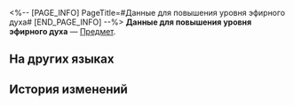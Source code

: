 <%-- [PAGE_INFO]
PageTitle=#Данные для повышения уровня эфирного духа#
[END_PAGE_INFO] --%>
{{Предмет Инфобокс
|id          = 250320
|Изображение = Предмет Данные для повышения уровня эфирного духа.png
|Тип         = 
|Инвентарь   = 
|Редкость    = 3
|Эффект      = 
|Описание    = Чип, используемый для повышения уровня эфирного духа в «Эфирных войнах».
}}
{{Описание|Говорят, что в самой ранней версии «Эфирных войн» только первый эфирный дух, который сражался, мог получать опыт. А затем появился этот чип и значительно сократил время на развитие.}}
'''Данные для повышения уровня эфирного духа''' — [[Предмет]].

==На других языках==
{{На других языках
|en   = Aether Spirit Upgrade Data
|zhs  = 以太灵升级数据
|zht  = 乙太靈升級資料
|ja   = エーテル体レベルアップデータ
|ko   = 에테르 정령 레벨업 데이터
|es   = Datos de mejora de espíritus etéreos
|fr   = Données d'amélioration d'esprit d'éther
|ru   = Данные для повышения уровня эфирного духа
|th   = ชิปอัปเลเวล Aether Spirit
|vi   = Dữ Liệu Tăng Cấp Hồn Aether
|de   = Erfahrungsdaten für Äthergeist
|id   = Aether Spirit Upgrade Data
|pt   = Dados de Melhoria do Espírito Etéreo
}}

==История изменений==
{{История изменений|3.5}}